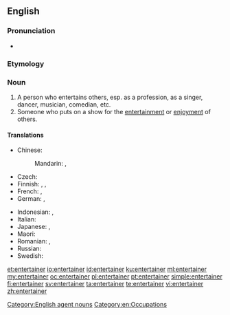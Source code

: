 ==English==
{{wikipedia}}

===Pronunciation===
* {{rhymes|eɪnə(r)|lang=en}}

===Etymology===
{{suffix|entertain|er|lang=en}}

===Noun===
{{en-noun}}

# A person who entertains others, esp. as a profession, as a singer, dancer, musician, comedian, etc.
# Someone who puts on a show for the [[entertainment]] or [[enjoyment]] of others.

====Translations====
{{trans-top|person who entertains}}
* Chinese:
*: Mandarin: {{t|cmn|演藝人員|sc=Hani}}, {{t|cmn|演艺人员|tr=yǎnyìrényuán|sc=Hani}}
* Czech: {{t|cs|bavič|m}}
* Finnish: {{t+|fi|viihdyttäjä}}, {{t|fi|showmies}}, {{t|fi|viihdetaiteilija}}
* French: {{t+|fr|amuseur|m}}, {{t+|fr|divertisseur|m}}
* German: {{t|de|Unterhalter|m}}, {{t+|de|Entertainer|m}}
{{trans-mid}}
* Indonesian: {{t+|id|artis}} {{qualifier|literally "artist"}}, {{t+|id|penghibur}}
* Italian: {{t|it|intrattenitore}}
* Japanese: {{t|ja|エンターテイナー|tr=entāteinā|sc=Jpan}}, {{t|ja|芸人|tr=げいにん, geinin|sc=Jpan}}
* Maori: {{t|mi|kaiwhakangahau}}
* Romanian: {{t+|ro|animator|m}}, {{t+|ro|animatoare|f}}
* Russian: {{t|ru|[[эстра́дный]] [[арти́ст]]|m}}
* Swedish: {{t|sv|underhållare|c}}
{{trans-bottom}}

[[Category:English agent nouns]]
[[Category:en:Occupations]]

[[et:entertainer]]
[[io:entertainer]]
[[id:entertainer]]
[[ku:entertainer]]
[[ml:entertainer]]
[[my:entertainer]]
[[oc:entertainer]]
[[pl:entertainer]]
[[pt:entertainer]]
[[simple:entertainer]]
[[fi:entertainer]]
[[sv:entertainer]]
[[ta:entertainer]]
[[te:entertainer]]
[[vi:entertainer]]
[[zh:entertainer]]